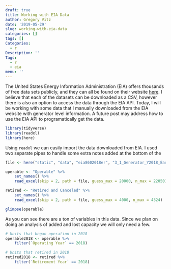 ```yaml
---
draft: true
title: Working with EIA Data
author: Gregory Vitz
date: '2019-05-29'
slug: working-with-eia-data
categories: []
tags: []
Categories:
  - r
Description: ''
Tags:
  - r
  - eia
menu: ''
---
```


The United States Energy Information Administration (EIA) offers thousands of free data sets publicly, and they can all be found on their website [here](https://www.eia.gov/electricity/data/eia860/). I believe that each of the datasets can be downloaded as a CSV, however there is also an option to access the data through the EIA API. Today, I will be working with some data that I manually downloaded from the EIA website with generator level information. A future post may address how to use the EIA API to programatically get the data. 

```r
library(tidyverse)
library(readxl)
library(here)
```

Using `readxl` we can easily import the data downloaded from EIA. I used two separate pipes to handle some extra notes added at the bottom of the 

```r
file <- here("static", "data", "eia8602018er", "3_1_Generator_Y2018_Early_Release.xlsx")

operable <- "Operable" %>%  
    set_names() %>% 
    read_excel(skip = 2, path = file, guess_max = 20000, n_max = 22050)

retired <- "Retired and Canceled" %>%  
    set_names() %>% 
    read_excel(skip = 2, path = file, guess_max = 4000, n_max = 4324)

glimpse(operable)
```

As you can see there are a ton of variables in this data. Since we plan on doing an analysis of added and lost capacity we will only need a few.

```r
# Units that began operation in 2018
operable2018 <- operable %>% 
    filter(`Operating Year` == 2018)

# Units that retired in 2018
retired2018 <- retired %>% 
    filter(`Retirement Year` == 2018)
```


